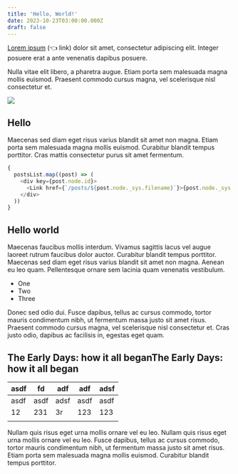 ```yaml
---
title: 'Hello, World!'
date: 2023-10-23T03:00:00.000Z
draft: false
---
```


[Lorem ipsum](#) (👈 link) dolor sit amet, consectetur adipiscing elit. Integer posuere erat a ante venenatis dapibus posuere.



Nulla vitae elit libero, a pharetra augue. Etiam porta sem malesuada magna mollis euismod. Praesent commodo cursus magna, vel scelerisque nisl consectetur et.

![](/uploads/an-island.jpg)

## Hello

Maecenas sed diam eget risus varius blandit sit amet non magna. Etiam porta sem malesuada magna mollis euismod. Curabitur blandit tempus porttitor. Cras mattis consectetur purus sit amet fermentum.

```javascript
{
  postsList.map((post) => (
    <div key={post.node.id}>
      <Link href={`/posts/${post.node._sys.filename}`}>{post.node._sys.filename}</Link>
    </div>
  ))
}
```

## Hello world

Maecenas faucibus mollis interdum. Vivamus sagittis lacus vel augue laoreet rutrum faucibus dolor auctor. Curabitur blandit tempus porttitor. Maecenas sed diam eget risus varius blandit sit amet non magna. Aenean eu leo quam. Pellentesque ornare sem lacinia quam venenatis vestibulum.

* One
* Two
* Three

Donec sed odio dui. Fusce dapibus, tellus ac cursus commodo, tortor mauris condimentum nibh, ut fermentum massa justo sit amet risus. Praesent commodo cursus magna, vel scelerisque nisl consectetur et. Cras justo odio, dapibus ac facilisis in, egestas eget quam.

## The Early Days: how it all beganThe Early Days: how it all began

| asdf | fd   | adf  | adf  | adsf |
| ---- | ---- | ---- | ---- | ---- |
| asdf | asdf | adsf | asdf | asdf |
| 12   | 231  | 3r   | 123  | 123  |
|      |      |      |      |      |

Nullam quis risus eget urna mollis ornare vel eu leo. Nullam quis risus eget urna mollis ornare vel eu leo. Fusce dapibus, tellus ac cursus commodo, tortor mauris condimentum nibh, ut fermentum massa justo sit amet risus. Etiam porta sem malesuada magna mollis euismod. Curabitur blandit tempus porttitor.
